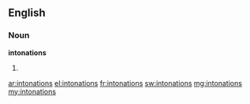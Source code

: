 ==English==

===Noun===
'''intonations'''

# {{plural of|[[intonation]]}}

[[ar:intonations]]
[[el:intonations]]
[[fr:intonations]]
[[sw:intonations]]
[[mg:intonations]]
[[my:intonations]]